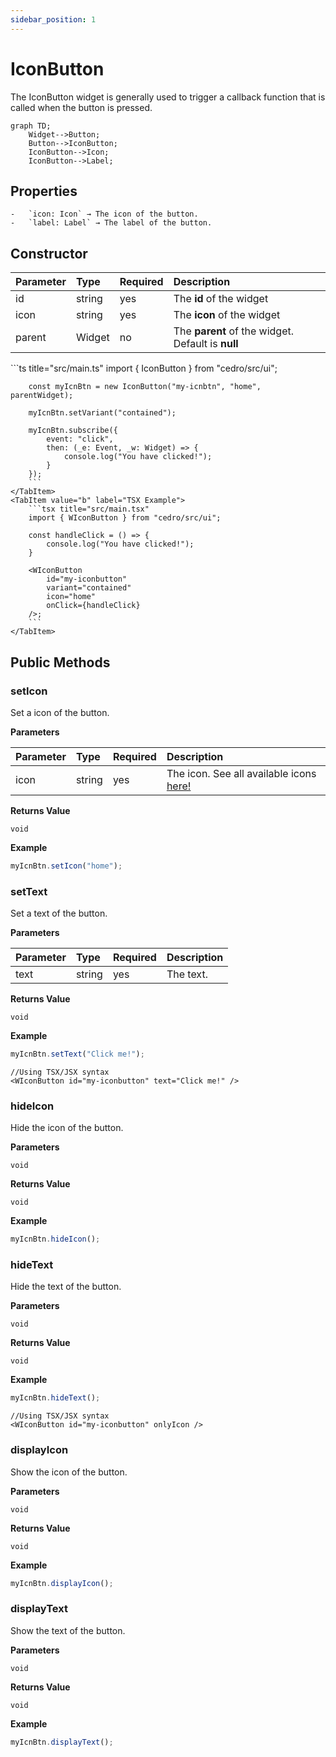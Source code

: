 ```yaml
---
sidebar_position: 1
---
```



# IconButton

The IconButton widget is generally used to trigger a callback function that is called when the button is pressed.

```mermaid
graph TD;
    Widget-->Button;
    Button-->IconButton;
    IconButton-->Icon;
    IconButton-->Label;
```

## Properties

<InheritsFromWidget name="IconButton" fromName="Button" />

    -   `icon: Icon` → The icon of the button.
    -   `label: Label` → The label of the button.

## Constructor

| Parameter | Type   | Required | Description                                       |
| :-------- | :----- | :------- | :------------------------------------------------ |
| id        | string | yes      | The **id** of the widget                          |
| icon      | string | yes      | The **icon** of the widget                        |
| parent    | Widget | no       | The **parent** of the widget. Default is **null** |

<Tabs>
    <TabItem value="a"  label="TS Example" default >
        ```ts title="src/main.ts"
        import { IconButton } from "cedro/src/ui";

        const myIcnBtn = new IconButton("my-icnbtn", "home", parentWidget);

        myIcnBtn.setVariant("contained");

        myIcnBtn.subscribe({
            event: "click",
            then: (_e: Event, _w: Widget) => {
                console.log("You have clicked!");
            }
        });
        ```
    </TabItem>
    <TabItem value="b" label="TSX Example">
        ```tsx title="src/main.tsx"
        import { WIconButton } from "cedro/src/ui";

        const handleClick = () => {
            console.log("You have clicked!");
        }

        <WIconButton
            id="my-iconbutton"
            variant="contained"
            icon="home"
            onClick={handleClick}
        />;
        ```
    </TabItem>

</Tabs>

## Public Methods

### setIcon

Set a icon of the button.

**Parameters**

| Parameter | Type   | Required | Description                                                 |
| :-------- | :----- | :------- | :---------------------------------------------------------- |
| icon      | string | yes      | The icon. See all available icons [here!](./availableicons) |

**Returns Value**

    void

**Example**

```ts title="src/main.ts"
myIcnBtn.setIcon("home");
```

### setText

Set a text of the button.

**Parameters**

| Parameter | Type   | Required | Description |
| :-------- | :----- | :------- | :---------- |
| text      | string | yes      | The text.   |

**Returns Value**

    void

**Example**

```ts title="src/main.ts"
myIcnBtn.setText("Click me!");
```

```tsx title="src/main.tsx"
//Using TSX/JSX syntax
<WIconButton id="my-iconbutton" text="Click me!" />
```

### hideIcon

Hide the icon of the button.

**Parameters**

    void

**Returns Value**

    void

**Example**

```ts title="src/main.ts"
myIcnBtn.hideIcon();
```

### hideText

Hide the text of the button.

**Parameters**

    void

**Returns Value**

    void

**Example**

```ts title="src/main.ts"
myIcnBtn.hideText();
```

```tsx title="src/main.tsx"
//Using TSX/JSX syntax
<WIconButton id="my-iconbutton" onlyIcon />
```

### displayIcon

Show the icon of the button.

**Parameters**

    void

**Returns Value**

    void

**Example**

```ts title="src/main.ts"
myIcnBtn.displayIcon();
```

### displayText

Show the text of the button.

**Parameters**

    void

**Returns Value**

    void

**Example**

```ts title="src/main.ts"
myIcnBtn.displayText();
```
